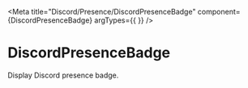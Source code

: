 
<Meta title="Discord/Presence/DiscordPresenceBadge" component={DiscordPresenceBadge} argTypes={{ }} />


# DiscordPresenceBadge

Display Discord presence badge.

<Story name="PremiumMemberSince">
  <div style={{ fontSize: '14px' }}>
    <Box>
      <DiscordPresenceBadge
        classes={StyleDiscordPresenceDefault}
        badge={"PremiumMemberSince"}
      />
    </Box>
  </div>
</Story>

<Story name="Staff">
  <div style={{ fontSize: '14px' }}>
    <Box>
      <DiscordPresenceBadge
        classes={StyleDiscordPresenceDefault}
        badge={DiscordBadgeEnum.Staff}
      />
    </Box>
  </div>
</Story>

<Story name="Partner">
  <div style={{ fontSize: '14px' }}>
    <Box>
      <DiscordPresenceBadge
        classes={StyleDiscordPresenceDefault}
        badge={DiscordBadgeEnum.Partner}
      />
    </Box>
  </div>
</Story>

<Story name="Hypesquad">
  <div style={{ fontSize: '14px' }}>
    <Box>
      <DiscordPresenceBadge
        classes={StyleDiscordPresenceDefault}
        badge={DiscordBadgeEnum.Hypesquad}
      />
    </Box>
  </div>
</Story>

<Story name="BugHunterLevel1">
  <div style={{ fontSize: '14px' }}>
    <Box>
      <DiscordPresenceBadge
        classes={StyleDiscordPresenceDefault}
        badge={DiscordBadgeEnum.BugHunterLevel1}
      />
    </Box>
  </div>
</Story>

<Story name="HypeSquadOnlineHouse1">
  <div style={{ fontSize: '14px' }}>
    <Box>
      <DiscordPresenceBadge
        classes={StyleDiscordPresenceDefault}
        badge={DiscordBadgeEnum.HypeSquadOnlineHouse1}
      />
    </Box>
  </div>
</Story>

<Story name="HypeSquadOnlineHouse2">
  <div style={{ fontSize: '14px' }}>
    <Box>
      <DiscordPresenceBadge
        classes={StyleDiscordPresenceDefault}
        badge={DiscordBadgeEnum.HypeSquadOnlineHouse2}
      />
    </Box>
  </div>
</Story>

<Story name="HypeSquadOnlineHouse3">
  <div style={{ fontSize: '14px' }}>
    <Box>
      <DiscordPresenceBadge
        classes={StyleDiscordPresenceDefault}
        badge={DiscordBadgeEnum.HypeSquadOnlineHouse3}
      />
    </Box>
  </div>
</Story>

<Story name="PremiumEarlySupporter">
  <div style={{ fontSize: '14px' }}>
    <Box>
      <DiscordPresenceBadge
        classes={StyleDiscordPresenceDefault}
        badge={DiscordBadgeEnum.PremiumEarlySupporter}
      />
    </Box>
  </div>
</Story>

<Story name="TeamPseudoUser">
  <div style={{ fontSize: '14px' }}>
    <Box>
      <DiscordPresenceBadge
        classes={StyleDiscordPresenceDefault}
        badge={DiscordBadgeEnum.TeamPseudoUser}
      />
    </Box>
  </div>
</Story>

<Story name="BugHunterLevel2">
  <div style={{ fontSize: '14px' }}>
    <Box>
      <DiscordPresenceBadge
        classes={StyleDiscordPresenceDefault}
        badge={DiscordBadgeEnum.BugHunterLevel2}
      />
    </Box>
  </div>
</Story>

<Story name="VerifiedBot">
  <div style={{ fontSize: '14px' }}>
    <Box>
      <DiscordPresenceBadge
        classes={StyleDiscordPresenceDefault}
        badge={DiscordBadgeEnum.VerifiedBot}
      />
    </Box>
  </div>
</Story>

<Story name="VerifiedDeveloper">
  <div style={{ fontSize: '14px' }}>
    <Box>
      <DiscordPresenceBadge
        classes={StyleDiscordPresenceDefault}
        badge={DiscordBadgeEnum.VerifiedDeveloper}
      />
    </Box>
  </div>
</Story>

<Story name="CertifiedModerator">
  <div style={{ fontSize: '14px' }}>
    <Box>
      <DiscordPresenceBadge
        classes={StyleDiscordPresenceDefault}
        badge={DiscordBadgeEnum.CertifiedModerator}
      />
    </Box>
  </div>
</Story>

<Story name="BotHTTPInteractions">
  <div style={{ fontSize: '14px' }}>
    <Box>
      <DiscordPresenceBadge
        classes={StyleDiscordPresenceDefault}
        badge={DiscordBadgeEnum.BotHTTPInteractions}
      />
    </Box>
  </div>
</Story>

<Story name="Spammer">
  <div style={{ fontSize: '14px' }}>
    <Box>
      <DiscordPresenceBadge
        classes={StyleDiscordPresenceDefault}
        badge={DiscordBadgeEnum.Spammer}
      />
    </Box>
  </div>
</Story>

<Story name="ActiveDeveloper">
  <div style={{ fontSize: '14px' }}>
    <Box>
      <DiscordPresenceBadge
        classes={StyleDiscordPresenceDefault}
        badge={DiscordBadgeEnum.ActiveDeveloper}
      />
    </Box>
  </div>
</Story>

<Story name="Quarantined">
  <div style={{ fontSize: '14px' }}>
    <Box>
      <DiscordPresenceBadge
        classes={StyleDiscordPresenceDefault}
        badge={DiscordBadgeEnum.Quarantined}
      />
    </Box>
  </div>
</Story>
